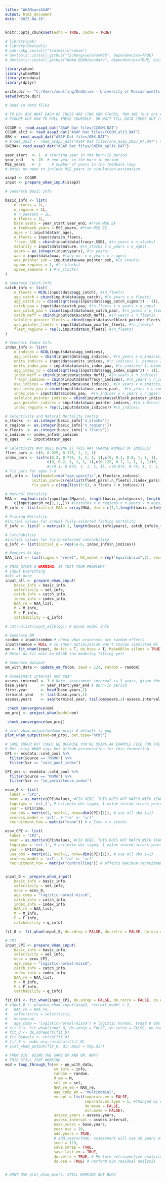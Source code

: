 ```yaml
---
title: "WHAMsansASAP"
output: html_document
date: "2025-04-16"
---
```


```r
knitr::opts_chunk$set(echo = TRUE, cache = TRUE)

# library(pak)
# library(devtools)
# pak::pkg_install("timjmiller/wham")
# devtools::install_github("lichengxue/whamMSE", dependencies=TRUE)
# devtools::install_github("NOAA-EDAB/ecodata", dependencies=TRUE, build = FALSE)

library(wham)
library(whamMSE)
library(ecodata)
library(dplyr)

write.dir <- "C:/Users/swulfing/OneDrive - University of Massachusetts Dartmouth/Documents/GitHub/UMassD/YT_proj"
setwd(write.dir)

# Read in data files

# TO DO: ASK WHAT EACH OF THESE ARE (TWO GOM STOCKS, TWO SNE (but one doesn't work so idk))
# FIGURE OUT HOW TO PULL THESE YOURSELF. OR WAIT TILL DATA COMES OUT (see Jessie email) 

CCGOM <- read_asap3_dat("ASAP Dat files/CCGOM.DAT")
CCGOM_alt3 <- read_asap3_dat("ASAP Dat files/CCGOM_alt3.DAT")
GBK <- read_asap3_dat("ASAP Dat files/GBK.DAT")
# # SNE_2023 <- read_asap3_dat("ASAP Dat files/sne_asap_2023_RT.DAT") this one doesnt work. WHY? Accordign to Jessie this is the right one so figure it out
SNEMA<- read_asap3_dat("ASAP Dat files/SNEMA_split.DAT")
```

```r

year_start  <- 1  # starting year in the burn-in period
year_end    <- 20  # end year in the burn-in period
MSE_years   <- 3     # number of years in the feedback loop
# Note: no need to include MSE_years in simulation-estimation 

asap3 <- CCGOM
input <- prepare_wham_input(asap3)

# Generate Basic Info

basic_info <- list(
    n_stocks = 1L,
    n_regions = 1L,
    # n_seasons = 1L,
    n_fleets = 1L,
    base.years = year_start:year_end, #From MSE EX
    n_feedback_years = MSE_years, #From MSE EX
    ages = 1:input$data$n_ages,
    n_fleets = input$data$n_fleets,
    fracyr_SSB = cbind(input$data$fracyr_SSB), #(n_years x n_stocks)
    maturity = input$data$mature, #(n_stocks x n_years x n_ages)
    years = as.integer(input$years), #(n_years)
    waa = input$data$waa, #(any no. x n_years x n_ages)
    waa_pointer_ssb = input$data$waa_pointer_ssb, #(n_stocks)
    spawn_regions = 1, #(n_stocks)
    spawn_seasons = 1 #(n_stocks)
)

# Generate Catch Info
catch_info <- list(
    n_fleets = NCOL(input$data$agg_catch), #(n_fleets)
    agg_catch = cbind(input$data$agg_catch), #(n_years x n_fleets)
    agg_catch_cv = cbind(sqrt(exp(input$data$agg_catch_sigma^2) - 1)), #(n_years x n_fleets)
    catch_paa = input$data$catch_paa, #(n_fleets x n_years x n_ages)
    use_catch_paa = cbind(input$data$use_catch_paa), #(n_years x n_fleets), 0: don't use, 1: use
    catch_Neff = cbind(input$data$catch_Neff), #(n_years x n_fleets)
    selblock_pointer_fleets = cbind(input$data$selblock_pointer_fleets), #(n_years x n_fleets)
    waa_pointer_fleets = input$data$waa_pointer_fleets, #(n_fleets)
    fleet_regions = rep(1,input$data$n_fleets) #(n_fleets)
)

# Generate Index Info
index_info <- list(
    n_indices = NCOL(input$data$agg_indices),
    agg_indices = cbind(input$data$agg_indices), #(n_years x n_indices)
    units_indices = input$data$units_indices, #(n_indices) 1: biomass 2: numbers
    units_index_paa = input$data$units_index_paa, #(n_indices) 1: biomass 2: numbers
    agg_index_cv = cbind(sqrt(exp(input$data$agg_index_sigma^2) - 1)), #(n_years x n_indices)
    index_Neff = cbind(input$data$index_Neff), #(n_years x n_indices)
    fracyr_indices = cbind(input$data$fracyr_indices), #(n_years x n_indices)
    use_indices = cbind(input$data$use_indices), #(n_years x n_indices)
    use_index_paa = cbind(input$data$use_index_paa),  #(n_years x n_indices)
    index_paa = input$data$index_paa,  #(n_indices x n_years x n_ages)
    selblock_pointer_indices = cbind(input$data$selblock_pointer_indices), #(n_years x n_indices)
    waa_pointer_indices = input$data$waa_pointer_indices, #(n_indices)
    index_regions = rep(1,input$data$n_indices)) #(n_indices)

```

```r

# Selectivity and Natural Mortality Config
n_stocks  <- as.integer(basic_info['n_stocks'])
n_regions <- as.integer(basic_info['n_regions'])
n_fleets  <- as.integer(basic_info['n_fleets'])
n_indices <- index_info$n_indices
n_ages    <- input$data$n_ages

# Selectivity WHY DOES DOING IT THIS WAY CHANGE NUMBER OF INDICES?
fleet_pars <- c(0, 0.025, 0.325, 1, 1, 1)
index_pars <- list(c(0.2, 0.775, 1, 1, 1, 1),c(0, 0.1, 0.8, 1, 1, 1),
                   c(0, 0.2, 1, 1, 1, 1),c(0.125, 0.7, 1, 1, 1, 1))#,
                   #c(0.3, 0.875, 1, 1, 1, 1), c(0.075, 0.75, 1, 1, 1, 1))
# Fix pars for ages 5-6
sel_info <- list(model=rep("age-specific",n_fleets+n_indices),
            initial_pars=c(rep(list(fleet_pars),n_fleets),(index_pars)),
            fix_pars = c(rep(list(3:6), n_fleets + n_indices)))

# Natural Mortality
MAA <- exp(matrix(c(input$par$Mpars), length(basic_info$years), length(basic_info$ages), byrow = TRUE) + 
    c(input$par$M_re[1,1,,])) #(nstocks x n_regions x n_years x n_ages)
M_info <- list(initial_MAA = array(MAA, dim = c(1,1,length(basic_info$years), length(basic_info$ages))))

# Fishing Mortality
#initial values for annual fully-selected fishing mortality
F_info <- list(F = matrix(0.3, length(basic_info$years), catch_info$n_fleets)) #(n_years x n_fleets)

# Catchability
#initial values for fully-selected catchability
q_info <- list(initial_q = rep(1e-6, index_info$n_indices))

# Numbers At Age
NAA_list <- list(sigma = "rec+1", N1_model = rep("equilibrium",2), recruit_pars = list(exp(10),exp(10)))
```

```r
# THIS GIVES A WARNING. IS THAT YOUR PROBLEM?
# Input Everything
#all at once 
input_all <- prepare_wham_input(
    basic_info = basic_info,
    selectivity = sel_info, 
    catch_info = catch_info, 
    index_info = index_info, 
    NAA_re = NAA_list,
    M = M_info, 
    F = F_info, 
    catchability = q_info)

# cat(unlist(input_all$log)) # Gives model info

# Generate OM
random = input$random # check what processes are random effects
input$random = NULL # so inner optimization won't change simulated RE
om <- fit_wham(input, do.fit = T, do.brps = T, MakeADFun.silent = TRUE)
# Note: do.fit must be FALSE (no modeling fitting yet)

# Generate dataset
om_with_data <- update_om_fn(om, seed = 123, random = random)

# Assessment Interval and Year
assess.interval <- 3 # Note: assessment interval is 3 years, given the feedback period is 3 years, there will be only 1 assessment
base.years      <- year_start:year_end # Burn-in period
first.year      <- head(base.years,1)
terminal.year   <- tail(base.years,1)
assess.years    <- seq(terminal.year, tail(om$years,1)-assess.interval,by = assess.interval)

```

```r

 check_convergence(om)
om_proj <- project_wham(model=om)

 check_convergence(om_proj)

# plot_wham_output(mod=om_proj) # default is png
plot_wham_output(mod=om_proj, out.type='html')
```

```r
# SAME ERROR BUT COUDL BE BECAUSE YOU'RE USING AN EXAMPLE FILE FOR THE CPI
# Not using WHAM vigs but github presentation for this formatting
CPI <- ecodata::cold_pool %>%
  filter(Source == "MOM6") %>%
  filter(Var == "cold_pool_index")

CPI_ses <- ecodata::cold_pool %>%
  filter(Source == "MOM6") %>%
  filter(Var == "se_persistence_index")

ecov_0 <- list(
  label = "CPI",
  mean = as.matrix(CPI$Value), #FIX HERE. THIS DOES NOT MATCH WITH YEARS
  logsigma = 'est_1', # estimate obs sigma, 1 value shared across years
  year = CPI$Time,
  use_obs = matrix(1, ncol=1, nrow=dim(CPI)[1]), # use all obs (=1)
  process_model = 'ar1', # "rw" or "ar1"
  recruitment_how = matrix("none")) # n_Ecov x n_stocks

ecov_CPI <- list(
  label = "CPI",
  mean = as.matrix(CPI$Value), #FIX HERE. THIS DOES NOT MATCH WITH YEARS
  logsigma = 'est_1', # estimate obs sigma, 1 value shared across years
  year = CPI$Time,
  use_obs = matrix(1, ncol=1, nrow=dim(CPI)[1]), # use all obs (=1)
  process_model = 'ar1', # "rw" or "ar1"
  recruitment_how = matrix("controlling")) # affects maximum recruitment (MAY NEED TO CHANGE)


input_0 <- prepare_wham_input(
    basic_info = basic_info,
    selectivity = sel_info,
    ecov = ecov_0,
    age_comp = "logistic-normal-miss0",
    catch_info = catch_info, 
    index_info = index_info, 
    NAA_re = NAA_list,
    M = M_info, 
    F = F_info, 
    catchability = q_info)

fit_0 <- fit_wham(input_0, do.sdrep = FALSE, do.retro = FALSE, do.osa = FALSE)

# CPI
input_CPI <- prepare_wham_input(
    basic_info = basic_info,
    selectivity = sel_info,
    ecov = ecov_CPI,
    age_comp = "logistic-normal-miss0",
    catch_info = catch_info, 
    index_info = index_info, 
    NAA_re = NAA_list,
    M = M_info, 
    F = F_info, 
    catchability = q_info)

fit_CPI <- fit_wham(input_CPI, do.sdrep = FALSE, do.retro = FALSE, do.osa = FALSE)
# input_0 <- prepare_wham_input(asap3, recruit_model = 3, 
#   NAA_re = NAA_re, 
#   selectivity = selectivity,
#   ecov=ecov,
#   age_comp = "logistic-normal-miss0") # logistic normal, treat 0 obs as missing
# fit_0 <- fit_wham(input_0, do.sdrep = FALSE, do.retro = FALSE, do.osa = FALSE)
# fit_0 <- do_sdreport(fit_0)
# fit_0$peels <- retro(fit_0)
# fit_0 <- make_osa_residuals(fit_0)
# plot_wham_output(fit_0, dir.main = tmp.dir)

```

```r
# FROM VIG: USING THE SAME EM AND OM. WHY?
# THIS STILL ISNT WORKING
mod = loop_through_fn(om = om_with_data,
                      em_info = info, 
                      random = random,
                      M_em = M, 
                      sel_em = sel,
                      NAA_re_em = NAA_re, 
                      age_comp_em = "multinomial",
                      em.opt = list(separate.em = FALSE, 
                                    separate.em.type = 1, #Changed by cheng bc 1 stock 1 region, no move. why? 
                                    do.move = FALSE, 
                                    est.move = FALSE),
                      assess_years = assess.years, 
                      assess_interval = assess.interval, 
                      base_years = base.years,
                      year.use = 20,
                      add.years = TRUE, 
                      # add.years=TRUE: assessment will use 20 years of data from historical period + new years in the feedback period
                      seed = 123,
                      save.sdrep = TRUE,
                      save.last.em = TRUE,
                      do.retro = TRUE, # Perform retrospective analysis
                      do.osa = TRUE) # Perform OSA residual analysis


# DONT USE plot_wham_mse(). STILL WORKING OUT BUGS
```












